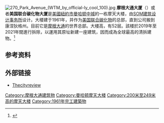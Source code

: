 [[File:270_Park_Avenue_(WTM_by_official-ly_cool_100).jpg|thumb]]
'''摩根大通大厦'''（{{lang-en|JPMorgan Chase Tower}}）或者'''美国联合碳化物大厦'''是[[美國|美國]][[紐約市|紐約市]][[曼哈顿中城|曼哈顿中城]]的一栋摩天大楼，由[[SOM建筑设计事务所|SOM建筑设计事务所]]设计。大楼建于1961年，并作为[[美国联合碳化物|美国联合碳化物]]的总部，直到公司搬到康涅狄格州。目前它是[[摩根大通|摩根大通]]的世界总部。大楼高{{Convert|707|ft|m|0}}，有52层。該楼於2019年至2021年間進行拆除，以運用其原址新建一座建筑，因而成為全球最高的清拆建物。<ref>{{Cite web|title=JPMorgan Chase Tower|url=http://www.emporis.com/en/wm/bu/?id=jpmorganchaseworldheadquarters-newyorkcity-ny-usa|publisher=Emporis.com|accessdate=2008-07-12|archive-date=2007-02-16|archive-url=https://web.archive.org/web/20070216134207/http://www.emporis.com/en/wm/bu/?id=jpmorganchaseworldheadquarters-newyorkcity-ny-usa|dead-url=no}}</ref>

== 参考资料 ==
{{reflist}}

== 外部链接 ==
{{Commons category|270 Park Avenue}}
*[http://www.thecityreview.com/carbide.html Thecityreview] {{Wayback|url=http://www.thecityreview.com/carbide.html |date=20191018235758 }}
{{coord|40.7558|-73.9754|type:landmark_region:US-NY|display=title}}

{{摩根大通}}
{{Authority control}}
[[Category:摩根大通建筑物|Category:摩根大通建筑物]]
[[Category:曼哈顿摩天大楼|Category:曼哈顿摩天大楼]]
[[Category:200米至249米高的摩天大楼|Category:200米至249米高的摩天大楼]]
[[Category:1961年完工建築物|Category:1961年完工建築物]]